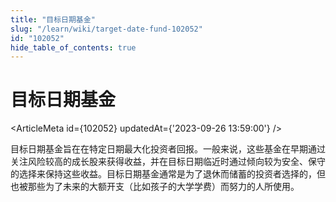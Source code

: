 ```yaml
---
title: "目标日期基金"
slug: "/learn/wiki/target-date-fund-102052"
id: "102052"
hide_table_of_contents: true
---
```



# 目标日期基金

<ArticleMeta id={102052} updatedAt={'2023-09-26 13:59:00'} />
<div className='border-solid border-b border-t-0 my-4 border-[var(--ifm-color-gray-300)]' />

目标日期基金旨在在特定日期最大化投资者回报。一般来说，这些基金在早期通过关注风险较高的成长股来获得收益，并在目标日期临近时通过倾向较为安全、保守的选择来保持这些收益。目标日期基金通常是为了退休而储蓄的投资者选择的，但也被那些为了未来的大额开支（比如孩子的大学学费）而努力的人所使用。
